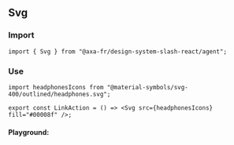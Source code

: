 
<Meta of={ActionStories} />

## Svg

### Import

```tsx title="test.js"
import { Svg } from "@axa-fr/design-system-slash-react/agent";
```

### Use

<Canvas of={ActionStories.Headphones} />

```tsx title="test.js"
import headphonesIcons from "@material-symbols/svg-400/outlined/headphones.svg";

export const LinkAction = () => <Svg src={headphonesIcons} fill="#00008f" />;
```

#### Playground:

<Canvas of={ActionStories.Default} />

<Controls of={ActionStories.Default} />
